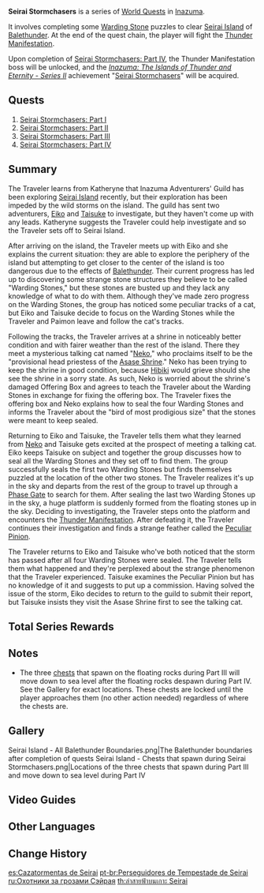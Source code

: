 {{Chapter Infobox
|type            = World
|image           = World Quest Seirai Stormchasers.jpg
|region          = Inazuma
|next            = Through the Mists
|rep             = Inazuma
|repAmt          = 20
|repOrder        = 359
}}
'''Seirai Stormchasers''' is a series of [[World Quest]]s in [[Inazuma]].

It involves completing some [[The Warding Stones of Seirai|Warding Stone]] puzzles to clear [[Seirai Island]] of [[Balethunder]]. At the end of the quest chain, the player will fight the [[Thunder Manifestation]].

Upon completion of [[Seirai Stormchasers: Part IV]], the Thunder Manifestation boss will be unlocked, and the ''[[Inazuma: The Islands of Thunder and Eternity - Series II]]'' achievement "[[Seirai Stormchasers (Achievement)|Seirai Stormchasers]]" will be acquired.

==Quests==
# [[Seirai Stormchasers: Part I]]
# [[Seirai Stormchasers: Part II]]
# [[Seirai Stormchasers: Part III]]
# [[Seirai Stormchasers: Part IV]]

==Summary==
The Traveler learns from Katheryne that Inazuma Adventurers' Guild has been exploring [[Seirai Island]] recently, but their exploration has been impeded by the wild storms on the island. The guild has sent two adventurers, [[Eiko]] and [[Taisuke]] to investigate, but they haven't come up with any leads. Katheryne suggests the Traveler could help investigate and so the Traveler sets off to Seirai Island.

After arriving on the island, the Traveler meets up with Eiko and she explains the current situation: they are able to explore the periphery of the island but attempting to get closer to the center of the island is too dangerous due to the effects of [[Balethunder]]. Their current progress has led up to discovering some strange stone structures they believe to be called "Warding Stones," but these stones are busted up and they lack any knowledge of what to do with them. Although they've made zero progress on the Warding Stones, the group has noticed some peculiar tracks of a cat, but Eiko and Taisuke decide to focus on the Warding Stones while the Traveler and Paimon leave and follow the cat's tracks.

Following the tracks, the Traveler arrives at a shrine in noticeably better condition and with fairer weather than the rest of the island. There they meet a mysterious talking cat named "[[Neko]]," who proclaims itself to be the "provisional head priestess of the [[Asase Shrine]]." Neko has been trying to keep the shrine in good condition, because [[Hibiki]] would grieve should she see the shrine in a sorry state. As such, Neko is worried about the shrine's damaged Offering Box and agrees to teach the Traveler about the Warding Stones in exchange for fixing the offering box. The Traveler fixes the offering box and Neko explains how to seal the four Warding Stones and informs the Traveler about the "bird of most prodigious size" that the stones were meant to keep sealed.

Returning to Eiko and Taisuke, the Traveler tells them what they learned from [[Neko]] and Taisuke gets excited at the prospect of meeting a talking cat. Eiko keeps Taisuke on subject and together the group discusses how to seal all the Warding Stones and they set off to find them. The group successfully seals the first two Warding Stones but finds themselves puzzled at the location of the other two stones. The Traveler realizes it's up in the sky and departs from the rest of the group to travel up through a [[Phase Gate]] to search for them. After sealing the last two Warding Stones up in the sky, a huge platform is suddenly formed from the floating stones up in the sky. Deciding to investigating, the Traveler steps onto the platform and encounters the [[Thunder Manifestation]]. After defeating it, the Traveler continues their investigation and finds a strange feather called the [[Peculiar Pinion]].

The Traveler returns to Eiko and Taisuke who've both noticed that the storm has passed after all four Warding Stones were sealed. The Traveler tells them what happened and they're perplexed about the strange phenomenon that the Traveler experienced. Taisuke examines the Peculiar Pinion but has no knowledge of it and suggests to put up a commission. Having solved the issue of the storm, Eiko decides to return to the guild to submit their report, but Taisuke insists they visit the Asase Shrine first to see the talking cat.

==Total Series Rewards==
{{Event Rewards
|type = Quest
|Adventure EXP = 1200
|Mora = 55,000
|Primogem = 150
|Hero's Wit = 13
|Peculiar Pinion = 1
|sort = Adventure EXP,Primogem,Hero's Wit,Mora, Peculiar Pinion
}}

==Notes==
* The three [[chests]] that spawn on the floating rocks during Part III will move down to sea level after the floating rocks despawn during Part IV. See the Gallery for exact locations. These chests are locked until the player approaches them (no other action needed) regardless of where the chests are.

==Gallery==
<gallery>
Seirai Island - All Balethunder Boundaries.png|The Balethunder boundaries after completion of quests
Seirai Island - Chests that spawn during Seirai Stormchasers.png|Locations of the three chests that spawn during Part III and move down to sea level during Part IV
</gallery>

==Video Guides==
{{EVT
|video1   = https://youtu.be/OE9Krdaji4Y
|caption1 = 

|video2   = https://youtu.be/7YSRnGHKOf0
|caption2 = Seirai Stormchasers Quest Guide

|video3   = C77TZDukXiQ
|caption3 = Complete Series Guide
}}

==Other Languages==
{{Other Languages
|en      = Seirai Stormchasers
|zhs     = 清籁逐雷记
|zhs_rm  = Qīnglài Zhú Léi Jì
|zht     = 清籟逐雷記
|zht_rm  = Qīnglài Zhú Léi Jì
|zh_tl   = Seirai Thunder Chasing Record
|ja      = セイライ逐雷記
|ja_rm   = Seirai Chikuraiki{{Assumed}}
|ja_tl   = Seirai Stormchasers' Account
|ko      = 세이라이 번개 추적기
|ko_rm   = Seirai Beongae Chujeokgi
|ko_tl   = Seirai Lightning Chasing Record
|es      = Cazatormentas de Seirai
|es_tl   = Seirai Stormhunters
|fr      = Chasseurs d'orage de Seirai
|fr_tl   = Seirai Storm Chasers
|ru      = Охотники за грозами Сэйрая
|ru_tl   = Seirai Storms' Hunters
|th      = ล่าสายฟ้าบนเกาะ Seirai
|th_rm   = 
|th_tl   = 
|vi      = Chuyến Săn Sấm Seirai
|vi_tl   = The Hunt for Seirai Thunder
|de      = Sturmjäger von Seirai
|de_tl   = Stormchasers of Seirai
|id      = Pemburu Badai Seirai
|id_tl   = Seirai Storm Chasers
|pt      = Perseguidores de Tempestade de Seirai
|pt_tl   = 
|tr      = Seirai Fırtına Avcıları
|tr_tl   = 
|it      = Cacciatori di tempeste di Seirai
|it_tl   = 
}}

==Change History==
{{Change History|2.1}}

[[es:Cazatormentas de Seirai]]
[[pt-br:Perseguidores de Tempestade de Seirai]]
[[ru:Охотники за грозами Сэйрая]]
[[th:ล่าสายฟ้าบนเกาะ Seirai]]